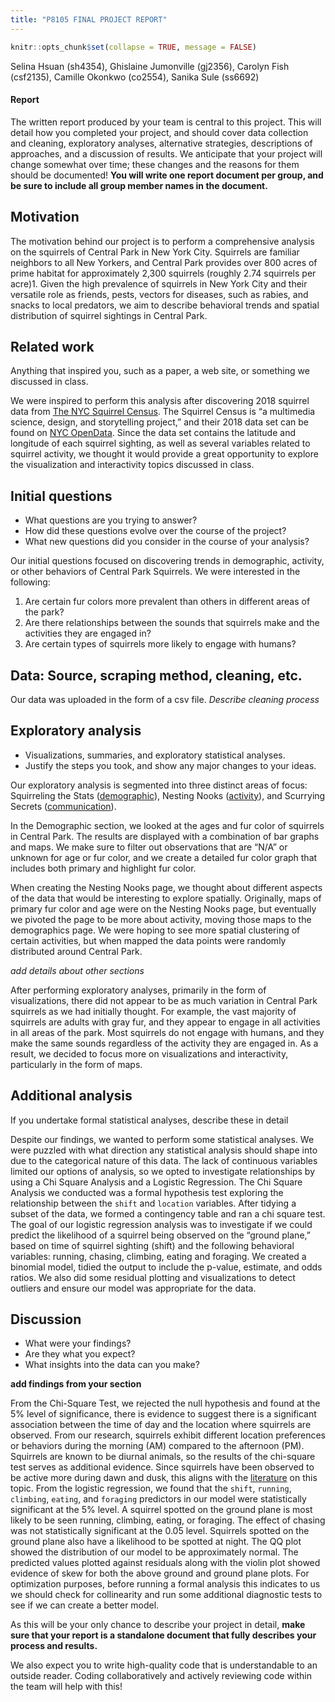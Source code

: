 ```yaml
---
title: "P8105 FINAL PROJECT REPORT"
---
```


```r
knitr::opts_chunk$set(collapse = TRUE, message = FALSE)
```

Selina Hsuan (sh4354), Ghislaine Jumonville (gj2356), Carolyn Fish (csf2135), Camille Okonkwo (co2554), Sanika Sule (ss6692)

#### Report

The written report produced by your team is central to this project. This will detail how you completed your project, and should cover data collection and cleaning, exploratory analyses, alternative strategies, descriptions of approaches, and a discussion of results. We anticipate that your project will change somewhat over time; these changes and the reasons for them should be documented! **You will write one report document per group, and be sure to include all group member names in the document.**

## Motivation

The motivation behind our project is to perform a comprehensive analysis on the squirrels of Central Park in New York City. Squirrels are familiar neighbors to all New Yorkers, and Central Park provides over 800 acres of prime habitat for approximately 2,300 squirrels (roughly 2.74 squirrels per acre)1. Given the high prevalence of squirrels in New York City and their versatile role as friends, pests, vectors for diseases, such as rabies, and snacks to local predators, we aim to describe behavioral trends and spatial distribution of squirrel sightings in Central Park. 

## Related work

Anything that inspired you, such as a paper, a web site, or something we discussed in class.

We were inspired to perform this analysis after discovering 2018 squirrel data from [The NYC Squirrel Census](https://www.thesquirrelcensus.com/). The Squirrel Census is "a multimedia science, design, and storytelling project," and their 2018 data set can be found on [NYC OpenData](https://data.cityofnewyork.us/Environment/2018-Central-Park-Squirrel-Census-Squirrel-Data/vfnx-vebw). Since the data set contains the latitude and longitude of each squirrel sighting, as well as several variables related to squirrel activity, we thought it would provide a great opportunity to explore the visualization and interactivity topics discussed in class. 

## Initial questions
  * What questions are you trying to answer? 
  * How did these questions evolve over the course of the project? 
  * What new questions did you consider in the course of your analysis?

Our initial questions focused on discovering trends in demographic, activity, or other behaviors of Central Park Squirrels. We were interested in the following: 

  1. Are certain fur colors more prevalent than others in different areas of the park? 
  2. Are there relationships between the sounds that squirrels make and the activities they are engaged in? 
  3. Are certain types of squirrels more likely to engage with humans? 

##  Data: Source, scraping method, cleaning, etc.

Our data was uploaded in the form of a csv file. *Describe cleaning process*

## Exploratory analysis
  * Visualizations, summaries, and exploratory statistical analyses. 
  * Justify the steps you took, and show any major changes to your ideas.
  
Our exploratory analysis is segmented into three distinct areas of focus: Squirreling the Stats ([demographic](descriptives.html)), Nesting Nooks ([activity](activity.html)), and Scurrying Secrets ([communication](communication.html)). 

In the Demographic section, we looked at the ages and fur color of squirrels in Central Park. The results are displayed with a combination of bar graphs and maps. We make sure to filter out observations that are "N/A" or unknown for age or fur color, and we create a detailed fur color graph that includes both primary and highlight fur color. 

When creating the Nesting Nooks page, we thought about different aspects of the data that would be interesting to explore spatially. Originally, maps of primary fur color and age were on the Nesting Nooks page, but eventually we pivoted the page to be more about activity, moving those maps to the demographics page. We were hoping to see more spatial clustering of certain activities, but when mapped the data points were randomly distributed around Central Park.

*add details about other sections*
  
  
After performing exploratory analyses, primarily in the form of visualizations, there did not appear to be as much variation in Central Park squirrels as we had initially thought. For example, the vast majority of squirrels are adults with gray fur, and they appear to engage in all activities in all areas of the park. Most squirrels do not engage with humans, and they make the same sounds regardless of the activity they are engaged in. As a result, we decided to focus more on visualizations and interactivity, particularly in the form of maps. 
  
## Additional analysis

If you undertake formal statistical analyses, describe these in detail

Despite our findings, we wanted to perform some statistical analyses. We were puzzled with what direction any statistical analysis should shape into due to the categorical nature of this data. The lack of continuous variables limited our options of analysis, so we opted to investigate relationships by using a Chi Square Analysis and a Logistic Regression. The Chi Square Analysis we conducted was a formal hypothesis test exploring the relationship between the `shift` and `location` variables. After tidying a subset of the data, we formed a contingency table and ran a chi square test. The goal of our logistic regression analysis was to investigate if we could predict the likelihood of a squirrel being observed on the “ground plane,” based on time of squirrel sighting (shift) and the following behavioral variables: running, chasing, climbing, eating and foraging. We created a binomial model, tidied the output to include the p-value, estimate, and odds ratios. We also did some residual plotting and visualizations to detect outliers and ensure our model was appropriate for the data. 

## Discussion
  * What were your findings? 
  * Are they what you expect? 
  * What insights into the data can you make?
  
**add findings from your section**

From the Chi-Square Test, we rejected the null hypothesis and found at the 5% level of significance, there is evidence to suggest there is a significant association between the time of day and the location where squirrels are observed. From our research, squirrels exhibit different location preferences or behaviors during the morning (AM) compared to the afternoon (PM). Squirrels are known to be diurnal animals, so the results of the chi-square test serves as additional evidence. Since squirrels have been observed to be active more during dawn and dusk, this aligns with the [literature](https://www.esf.edu/aec/adks/mammals/gray_squirrel.php) on this topic. From the logistic regression, we found that the `shift`, `running`, `climbing`, `eating`, and `foraging` predictors in our model were statistically significant at the 5% level. A squirrel spotted on the ground plane is most likely to be seen running, climbing, eating, or foraging. The effect of chasing was not statistically significant at the 0.05 level. Squirrels spotted on the ground plane also have a likelihood to be spotted at night. The QQ plot showed the distribution of our model to be approximately normal. The predicted values plotted against residuals along with the violin plot showed evidence of skew for both the above ground and ground plane plots. For optimization purposes, before running a formal analysis this indicates to us we should check for collinearity and run some additional diagnostic tests to see if we can create a better model.

As this will be your only chance to describe your project in detail, **make sure that your report is a standalone document that fully describes your process and results.**

We also expect you to write high-quality code that is understandable to an outside reader. Coding collaboratively and actively reviewing code within the team will help with this!

